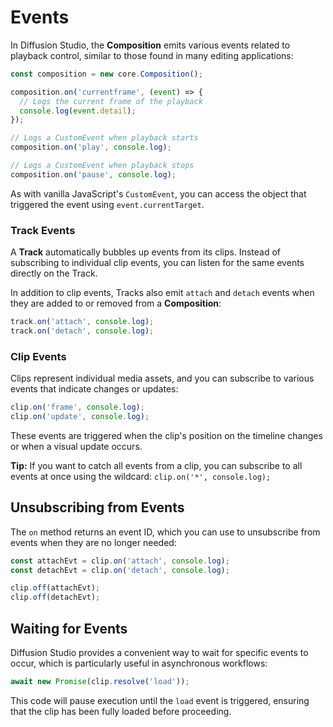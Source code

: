 
# Events
In Diffusion Studio, the **Composition** emits various events related to playback control, similar to those found in many editing applications:

```typescript
const composition = new core.Composition();

composition.on('currentframe', (event) => {
  // Logs the current frame of the playback
  console.log(event.detail);
});

// Logs a CustomEvent when playback starts
composition.on('play', console.log);

// Logs a CustomEvent when playback stops
composition.on('pause', console.log);
```

As with vanilla JavaScript's `CustomEvent`, you can access the object that triggered the event using `event.currentTarget`.

### Track Events

A **Track** automatically bubbles up events from its clips. Instead of subscribing to individual clip events, you can listen for the same events directly on the Track.

In addition to clip events, Tracks also emit `attach` and `detach` events when they are added to or removed from a **Composition**:

```typescript
track.on('attach', console.log);
track.on('detach', console.log);
```

### Clip Events

Clips represent individual media assets, and you can subscribe to various events that indicate changes or updates:

```typescript
clip.on('frame', console.log);
clip.on('update', console.log);
```

These events are triggered when the clip's position on the timeline changes or when a visual update occurs. 

<Callout>**Tip:** If you want to catch all events from a clip, you can subscribe to all events at once using the wildcard: `clip.on('*', console.log);`</Callout>

## Unsubscribing from Events

The `on` method returns an event ID, which you can use to unsubscribe from events when they are no longer needed:

```typescript
const attachEvt = clip.on('attach', console.log);
const detachEvt = clip.on('detach', console.log);

clip.off(attachEvt);
clip.off(detachEvt);
```

## Waiting for Events

Diffusion Studio provides a convenient way to wait for specific events to occur, which is particularly useful in asynchronous workflows:

```typescript
await new Promise(clip.resolve('load'));
```

This code will pause execution until the `load` event is triggered, ensuring that the clip has been fully loaded before proceeding.
